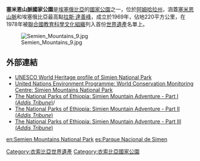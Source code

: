 {{Infobox Protected area 
| name = 塞米恩山脈國家公園
| iucn_category = II
| photo = Semien Mountains 13.jpg
| photo_caption = 
| location = {{flag|Ethiopia}}
| nearest_city = [[德巴爾格|德巴爾格]]
| embedded1 = {{designation list | embed=yes
   | designation1 = WHS
   | designation1_offname = Simien National Park
   | designation1_date = 1978 <small>(2nd [[World_Heritage_Committee|session]])</small>
   | designation1_type = Natural
   | designation1_criteria = vii, x
   | designation1_number = [http://whc.unesco.org/en/list/9 9]
   | designation1_free1name = State Party
   | designation1_free1value = {{ETH}}
   | designation1_free2name = Region
   | designation1_free2value = [[List_of_World_Heritage_Sites_in_Africa|Africa]]
   | designation1_free3name = [[List_of_World_Heritage_in_Danger|Endangered]]
   | designation1_free3value = 1996-
}}
| lat_d = 13
| lat_m = 11
| lat_s = 
| lat_NS = N
| long_d = 38
| long_m = 4
| long_s = 
| long_EW = E
| area = 220平方公里
| established = 1969
| visitation_num = 
| visitation_year = 
| governing_body = 
}}

'''塞米恩山脈國家公園'''是[[埃塞俄比亞|埃塞俄比亞]]的[[國家公園|國家公園]]之一，位於[[阿姆哈拉州|阿姆哈拉州]]，涵蓋[[塞米恩山脈|塞米恩山脈]]和埃塞俄比亞最高點[[拉斯·達善峰|拉斯·達善峰]]，成立於1969年，佔地220平方公里，在1978年被[[聯合國教育科學文化組織|聯合國教育科學文化組織]]列入首份[[世界遺產|世界遺產]]名單上。

[[File:Semien_Mountains_9.jpg|thumb]]

==外部連結==
* [http://whc.unesco.org/pg.cfm?cid=31&id_site=9 UNESCO World Heritage profile of Simien National Park] {{Wayback|url=http://whc.unesco.org/pg.cfm?cid=31&id_site=9 |date=20210225071229 }}
* [http://www.unep-wcmc.org/sites/wh/pdf/Simien.pdf United Nations Environment Programme: World Conservation Monitoring Centre: Simien Mountains National Park] {{Wayback|url=http://www.unep-wcmc.org/sites/wh/pdf/Simien.pdf |date=20100802203325 }}
* [https://web.archive.org/web/20070607154904/http://www.addistribune.com/Archives/2001/06/22-06-01/NATIONAL.htm The National Parks of Ethiopia: Simien Mountain Adventure - Part I (''Addis Tribune'')]/
* [https://web.archive.org/web/20060323175533/http://www.addistribune.com/Archives/2001/06/29-06-01/Nationa.htm The National Parks of Ethiopia: Simien Mountain Adventure - Part II (''Addis Tribune'')]
* [https://web.archive.org/web/20070607112239/http://www.addistribune.com/Archives/2001/07/06-07-01/National.htm The National Parks of Ethiopia: Simien Mountain Adventure - Part III (''Addis Tribune'')]

[[Category:衣索比亞世界遺產|Category:衣索比亞世界遺產]]
[[Category:衣索比亞國家公園|Category:衣索比亞國家公園]]

[[en:Semien_Mountains_National_Park|en:Semien Mountains National Park]]
[[es:Parque_Nacional_de_Simen|es:Parque Nacional de Simen]]
